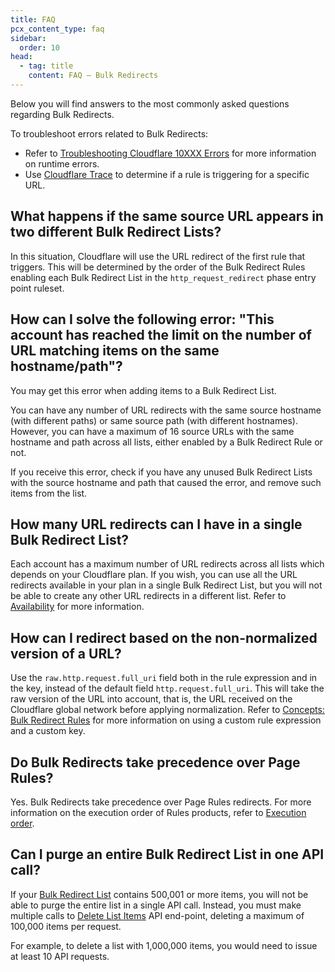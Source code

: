 ```yaml
---
title: FAQ
pcx_content_type: faq
sidebar:
  order: 10
head:
  - tag: title
    content: FAQ — Bulk Redirects
---
```



Below you will find answers to the most commonly asked questions regarding Bulk Redirects.

To troubleshoot errors related to Bulk Redirects:

- Refer to [Troubleshooting Cloudflare 10XXX Errors](/support/troubleshooting/http-status-codes/cloudflare-10xxx-errors/) for more information on runtime errors.
- Use [Cloudflare Trace](/rules/trace-request/) to determine if a rule is triggering for a specific URL.

## What happens if the same source URL appears in two different Bulk Redirect Lists?

In this situation, Cloudflare will use the URL redirect of the first rule that triggers. This will be determined by the order of the Bulk Redirect Rules enabling each Bulk Redirect List in the `http_request_redirect` phase entry point ruleset.

## How can I solve the following error: "This account has reached the limit on the number of URL matching items on the same hostname/path"?

You may get this error when adding items to a Bulk Redirect List.

You can have any number of URL redirects with the same source hostname (with different paths) or same source path (with different hostnames). However, you can have a maximum of 16 source URLs with the same hostname and path across all lists, either enabled by a Bulk Redirect Rule or not.

If you receive this error, check if you have any unused Bulk Redirect Lists with the source hostname and path that caused the error, and remove such items from the list.

## How many URL redirects can I have in a single Bulk Redirect List?

Each account has a maximum number of URL redirects across all lists which depends on your Cloudflare plan. If you wish, you can use all the URL redirects available in your plan in a single Bulk Redirect List, but you will not be able to create any other URL redirects in a different list. Refer to [Availability](/rules/url-forwarding/#availability) for more information.

## How can I redirect based on the non-normalized version of a URL?

Use the `raw.http.request.full_uri` field both in the rule expression and in the key, instead of the default field `http.request.full_uri`. This will take the raw version of the URL into account, that is, the URL received on the Cloudflare global network before applying <GlossaryTooltip term="URL normalization">normalization</GlossaryTooltip>. Refer to [Concepts: Bulk Redirect Rules](/rules/url-forwarding/bulk-redirects/concepts/#bulk-redirect-rules) for more information on using a custom rule expression and a custom key.

## Do Bulk Redirects take precedence over Page Rules?

Yes. Bulk Redirects take precedence over Page Rules redirects. For more information on the execution order of Rules products, refer to [Execution order](/rules/url-forwarding/#execution-order).

## Can I purge an entire Bulk Redirect List in one API call?

If your [Bulk Redirect List](/rules/url-forwarding/bulk-redirects/concepts/#bulk-redirect-lists) contains 500,001 or more items, you will not be able to purge the entire list in a single API call. Instead, you must make multiple calls to [Delete List Items](/api/resources/rules/subresources/lists/subresources/items/methods/delete/) API end-point, deleting a maximum of 100,000 items per request.

For example, to delete a list with 1,000,000 items, you would need to issue at least 10 API requests.